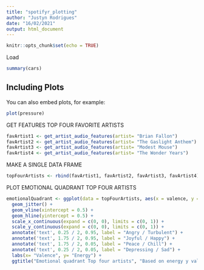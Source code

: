 ```yaml
---
title: "spotifyr_plotting"
author: "Justyn Rodrigues"
date: "16/02/2021"
output: html_document
---
```


```r
knitr::opts_chunk$set(echo = TRUE)
```

Load
```r
summary(cars)
```

## Including Plots

You can also embed plots, for example:

```r
plot(pressure)
```



GET FEATURES TOP FOUR FAVORITE ARTISTS
```r
favArtist1 <- get_artist_audio_features(artist= "Brian Fallon")
favArtist2 <- get_artist_audio_features(artist= "The Gaslight Anthem")
favArtist3 <- get_artist_audio_features(artist= "Modest Mouse")
favArtist4 <- get_artist_audio_features(artist= "The Wonder Years")
```


MAKE A SINGLE DATA FRAME
```r
topFourArtists <- rbind(favArtist1, favArtist2, favArtist3, favArtist4)
```


PLOT EMOTIONAL QUADRANT TOP FOUR ARTISTS
```r
emotionalQuadrant <- ggplot(data = topFourArtists, aes(x = valence, y = energy, color = artist_name)) +
  geom_jitter() +
  geom_vline(xintercept = 0.5) +
  geom_hline(yintercept = 0.5) +
  scale_x_continuous(expand = c(0, 0), limits = c(0, 1)) +
  scale_y_continuous(expand = c(0, 0), limits = c(0, 1)) +
  annotate('text', 0.25 / 2, 0.95, label = "Angry / Turbulent") +
  annotate('text', 1.75 / 2, 0.95, label = "Joyful / Happy") +
  annotate('text', 1.75 / 2, 0.05, label = "Peace / Chill") +
  annotate('text', 0.25 / 2, 0.05, label = "Depressing / Sad") +
  labs(x= "Valence", y= "Energy") +
  ggtitle("Emotional quadrant Top four artists", "Based on energy y valence")  
```

